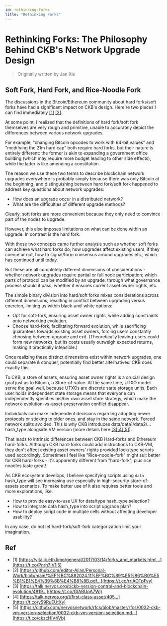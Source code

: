 ```yaml
---
id: rethinking-forks
title: "Rethinking Forks"
---
```


# Rethinking Forks: The Philosophy Behind CKB's Network Upgrade Design

> Originally written by Jan Xie

## Soft Fork, Hard Fork, and Rice-Noodle Fork

The discussions in the Bitcoin/Ethereum community about hard forks/soft forks have had a significant impact on CKB's design.
Here're two pieces I can find immediately [[1]](https://vitalik.eth.limo/general/2017/03/14/forks_and_markets.html) [[2]](https://github.com/editor-Ajian/Personal-Work/blob/main/%EF%BC%882024.11%EF%BC%89%E5%86%B0%E5%B1%B1%E4%B9%8B%E4%B8%8B.pdf).

At some point, I realized that the definitions of hard fork/soft fork themselves are very rough and primitive, unable to accurately depict the differences between various network upgrades.

For example, "changing Bitcoin opcodes to work with 64-bit values" and "modifying the 21m hard cap" both require hard forks, but their nature is entirely different: the former is akin to expanding a government office building (which may require more budget leading to other side effects), while the latter is like amending a constitution.

The reason we use these two terms to describe blockchain network upgrades everywhere is probably simply because there was only Bitcoin at the beginning, and distinguishing between hard fork/soft fork happened to address key questions about network upgrades:

- How does an upgrade occur in a distributed network?
- What are the difficulties of different upgrade methods?

Clearly, soft forks are more convenient because they only need to convince part of the nodes to upgrade.

However, this also imposes limitations on what can be done within an upgrade. In contrast is the hard fork.

With these two concepts came further analysis such as whether soft forks can achieve what hard forks do, how upgrades affect existing users, if they coerce or not, how to signal/form consensus around upgrades etc., which has continued until today.

But these are all completely different dimensions of considerations - whether network upgrades require partial or full node participation; which parts of protocol can be modified by an upgrade; through what governance process should it pass; whether it ensures current asset owner rights, etc.

The simple binary division into hard/soft forks mixes considerations across different dimensions, resulting in conflict between upgrading versus coercion, limiting us within black-and-white options:

- Opt for soft-fork, ensuring asset owner rights, while adding constraints onto networking evolution.
- Choose hard-fork, facilitating forward evolution, while sacrificing guarantees towards existing asset owners, forcing users constantly choosing between upgrade and exit. (Theoretically leaving-users could form new networks, but its costs usually outweigh expected returns, making it practically infeasible.)

Once realizing these distinct dimensions exist within network upgrades, one could separate & conquer, potentially find better alternatives. CKB does exactly this.

To CKB, a store of assets, ensuring asset owner rights is a crucial design goal just as to Bitcoin, a Store-of-value. At the same time, UTXO model serve the goal well, because UTXOs are discrete state storage units. Each user holds independent state storage means that everyone can independently specifies his/her own asset store strategy, which make the network-evolution-vs-asset-preservation conflict disappear.

Individuals can make independent decisions regarding adopting newer protocols or sticking to older ones, and stay in the same network. Forced network splits avoided. This is why CKB introduces data/data1/data2/... hash_type alongside VM version (more details here [[3]](https://talk.nervos.org/t/ckb-version-control-and-blockchain-evolution/4819)[[4]](https://talk.nervos.org/t/first-class-asset/405)[[5]](https://github.com/nervosnetwork/rfcs/blob/master/rfcs/0032-ckb-vm-version-selection/0032-ckb-vm-version-selection.md)).

That leads to intrinsic differences between CKB Hard-forks and Ethereum hard-forks. Although CKB hard-forks could add instructions to CKB-VM, they don't affect existing asset owners' rights provided lock/type scripts used accordingly. Sometimes I feel like "Rice-noodle-fork" might suit better for CKB hard-forks - it's apparently different from "hard-fork", plus rice noodles taste great!

As CKB ecosystem develops, I believe specifying scripts using `data` hash_type will see increasing use especially in high-security store-of-assets scenarios. To make better use of it also requires better tools and more explorations, like:

- How to provide easy-to-use UX for data/type hash_type selection?
- How to integrate data hash_type into script upgrade plan?
- How to deploy script code in multiple cells without affecting developer usability?

In any case, do not let hard-fork/soft-fork categorization limit your imagination.

## Ref

- [1] [https://vitalik.eth.limo/general/2017/03/14/forks_and_markets.html…](https://t.co/Pnrh7IV1j5)
- [2] [https://github.com/editor-Ajian/Personal-Work/blob/main/%EF%BC%882024.11%EF%BC%89%E5%86%B0%E5%B1%B1%E4%B9%8B%E4%B8%8B.pdf…](https://t.co/rrlAOTpFvy)
- [3] [https://talk.nervos.org/t/ckb-version-control-and-blockchain-evolution/4819…](https://t.co/GIABUpA7Wl)
- [4] [https://talk.nervos.org/t/first-class-asset/405…](https://t.co/y59RuEUtXy)
- [5] [https://github.com/nervosnetwork/rfcs/blob/master/rfcs/0032-ckb-vm-version-selection/0032-ckb-vm-version-selection.md…](https://t.co/ckzcHIV4Vb)
